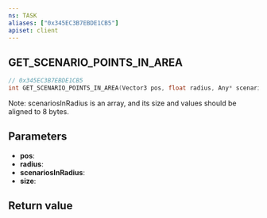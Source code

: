 ```yaml
---
ns: TASK
aliases: ["0x345EC3B7EBDE1CB5"]
apiset: client
---
```

## GET_SCENARIO_POINTS_IN_AREA

```c
// 0x345EC3B7EBDE1CB5
int GET_SCENARIO_POINTS_IN_AREA(Vector3 pos, float radius, Any* scenariosInRadius, int size);
```

Note: scenariosInRadius is an array, and its size and values should be aligned to 8 bytes.

## Parameters
* **pos**:
* **radius**:
* **scenariosInRadius**:
* **size**:

## Return value